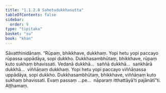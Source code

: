 ```yaml
---
title: "1.1.2.8 Sahetudukkhasutta"
tableOfContents: false
sidebar:
  order: 9
type: "tipitaka"
basket: "su"
book: "khan"
---
```



<DynamicBreadcrumb />

<Division number="19" book="khan">

<Paragraph number="112" book="khan">
Sāvatthinidānaṃ. “Rūpaṃ, bhikkhave, dukkhaṃ. Yopi hetu yopi paccayo rūpassa uppādāya, sopi dukkho. Dukkhasambhūtaṃ, bhikkhave, rūpaṃ kuto sukhaṃ bhavissati. Vedanā dukkhā…  saññā dukkhā…  saṅkhārā dukkhā…  viññāṇaṃ dukkhaṃ. Yopi hetu yopi paccayo viññāṇassa uppādāya, sopi dukkho. Dukkhasambhūtaṃ, bhikkhave, viññāṇaṃ kuto sukhaṃ bhavissati. Evaṃ passaṃ …pe…  nāparaṃ itthattāyā’ti pajānātī”ti.

</Paragraph>
</Division>

<Paragraph number="113" type="center" book="khan">
Aṭṭhamaṃ.
</Paragraph>